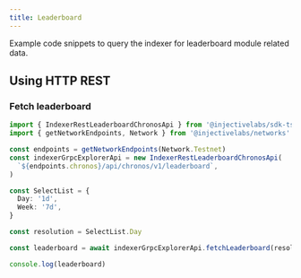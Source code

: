 ```yaml
---
title: Leaderboard
---
```


Example code snippets to query the indexer for leaderboard module related data.

## Using HTTP REST

### Fetch leaderboard

```ts
import { IndexerRestLeaderboardChronosApi } from '@injectivelabs/sdk-ts'
import { getNetworkEndpoints, Network } from '@injectivelabs/networks'

const endpoints = getNetworkEndpoints(Network.Testnet)
const indexerGrpcExplorerApi = new IndexerRestLeaderboardChronosApi(
  `${endpoints.chronos}/api/chronos/v1/leaderboard`,
)

const SelectList = {
  Day: '1d',
  Week: '7d',
}

const resolution = SelectList.Day

const leaderboard = await indexerGrpcExplorerApi.fetchLeaderboard(resolution)

console.log(leaderboard)
```
